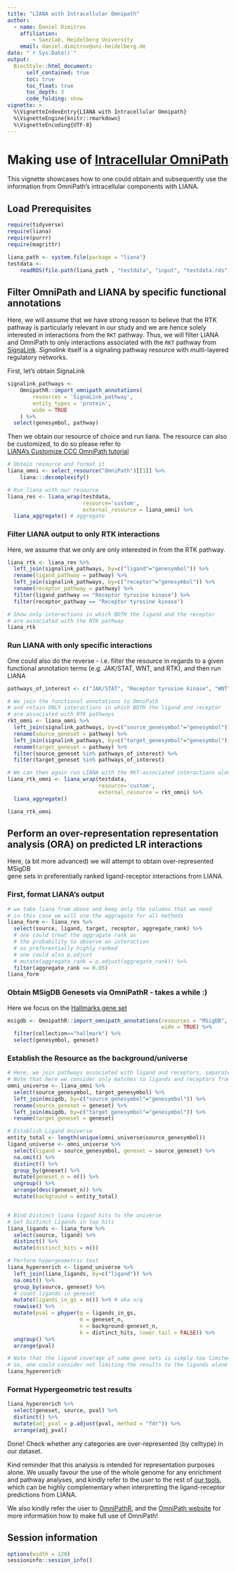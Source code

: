 ```yaml
---
title: "LIANA with Intracellular Omnipath"
author:
  - name: Daniel Dimitrov
    affiliation:
        - Saezlab, Heidelberg University
    email: daniel.dimitrov@uni-heidelberg.de
date: "`r Sys.Date()`"
output: 
  BiocStyle::html_document:
      self_contained: true
      toc: true
      toc_float: true
      toc_depth: 3
      code_folding: show
vignette: >
  %\VignetteIndexEntry{LIANA with Intracellular Omnipath}
  %\VignetteEngine{knitr::rmarkdown}
  %\VignetteEncoding{UTF-8}
---
```


# Making use of [Intracellular OmniPath](https://omnipathdb.org/#about)

This vignette showcases how to one could obtain and subsequently use the 
information from OmniPath's intracellular components with LIANA. 


## Load Prerequisites
```r
require(tidyverse)
require(liana)
require(purrr)
require(magrittr)

liana_path <- system.file(package = "liana")
testdata <-
    readRDS(file.path(liana_path , "testdata", "input", "testdata.rds"))
```

## Filter OmniPath and LIANA by specific functional annotations
   
Here, we will assume that we have strong reason to believe that the RTK pathway
is particularly relevant in our study and we are hence solely interested in
interactions from the `RKT` pathway. Thus, we will filter LIANA and OmniPath to 
only interactions associated with the `RKT` pathway from [SignaLink](https://link.springer.com/protocol/10.1007/978-1-4939-8618-7_3).
*Signalink* itself is a signaling pathway resource with multi-layered regulatory networks.

First, let's obtain SignaLink
```r
signalink_pathways <-
    OmnipathR::import_omnipath_annotations(
        resources = 'SignaLink_pathway',
        entity_types = 'protein',
        wide = TRUE
    ) %>%
  select(genesymbol, pathway)
```

Then we obtain our resource of choice and run liana.
The resource can also be customized, to do so please refer to  
 [LIANA's Customize CCC OmniPath tutorial](https://saezlab.github.io/liana/articles/liana_custom_op.html) 

```r
# Obtain resource and format it
liana_omni <- select_resource("OmniPath")[[1]] %>%
    liana:::decomplexify()

# Run liana with our resource
liana_res <- liana_wrap(testdata,
                        resource='custom',
                        external_resource = liana_omni) %>%
  liana_aggregate() # aggregate
```

### Filter LIANA output to only RTK interactions
Here, we assume that we only are only interested in from the RTK pathway.
```r
liana_rtk <- liana_res %>% 
  left_join(signalink_pathways, by=c("ligand"="genesymbol")) %>%
  rename(ligand_pathway = pathway) %>% 
  left_join(signalink_pathways, by=c("receptor"="genesymbol")) %>%
  rename(receptor_pathway = pathway) %>%
  filter(ligand_pathway == "Receptor tyrosine kinase") %>%
  filter(receptor_pathway == "Receptor tyrosine kinase")

# Show only interactions in which BOTH the ligand and the receptor
# are associated with the RTK pathway
liana_rtk
```

### Run LIANA with only specific interactions
One could also do the reverse - i.e. filter the resource in regards to a given
functional annotation terms (e.g. JAK/STAT, WNT, and RTK), and then run LIANA
```r
pathways_of_interest <- c("JAK/STAT", "Receptor tyrosine kinase", "WNT")

# We join the functional annotations to OmniPath
# and retain ONLY interactions in which BOTH the ligand and receptor 
# are associated with RTK pathways
rkt_omni <- liana_omni %>% 
  left_join(signalink_pathways, by=c("source_genesymbol"="genesymbol")) %>%
  rename(source_geneset = pathway) %>%
  left_join(signalink_pathways, by=c("target_genesymbol"="genesymbol")) %>%
  rename(target_geneset = pathway) %>%
  filter(source_geneset %in% pathways_of_interest) %>%
  filter(target_geneset %in% pathways_of_interest)

# We can then again run LIANA with the RKT-associated interactions alone
liana_rtk_omni <- liana_wrap(testdata,
                             resource='custom',
                             external_resource = rkt_omni) %>%
  liana_aggregate()

liana_rtk_omni
```


## Perform an over-representation representation analysis (ORA) on predicted LR interactions 
Here, (a bit more advanced) we will attempt to obtain over-represented MSigDB  
gene sets in preferentially ranked ligand-receptor interactions from LIANA.

### First, format LIANA's output
```r
# we take liana from above and keep only the columns that we need
# in this case we will use the aggragate for all methods
liana_form <- liana_res %>%
  select(source, ligand, target, receptor, aggregate_rank) %>%
  # one could treat the aggragate rank as 
  # the probability to observe an interaction
  # as preferentially highly ranked
  # one could also p.adjust
  # mutate(aggregate_rank = p.adjust(aggregate_rank)) %>%
  filter(aggregate_rank <= 0.05)
liana_form

```

### Obtain MSigDB Genesets via OmniPathR - takes a while :)
Here we focus on the [Hallmarks gene set](http://www.gsea-msigdb.org/gsea/msigdb/collection_details.jsp#H)
```r
msigdb <- OmnipathR::import_omnipath_annotations(resources = "MSigDB",
                                                 wide = TRUE) %>%
  filter(collection=="hallmark") %>%
  select(genesymbol, geneset)
```

### Establish the Resource as the background/universe
```r
# Here, we join pathways associated with ligand and receptors, separately
# Note that here we consider only matches to ligands and receptors from OmniPath as the background universe
omni_universe <- liana_omni %>% 
  select(source_genesymbol, target_genesymbol) %>%
  left_join(msigdb, by=c("source_genesymbol"="genesymbol")) %>%
  rename(source_geneset = geneset) %>%
  left_join(msigdb, by=c("target_genesymbol"="genesymbol")) %>%
  rename(target_geneset = geneset)

# Establish Ligand Universe
entity_total <- length(unique(omni_universe$source_genesymbol))
ligand_universe <- omni_universe %>%
  select(ligand = source_genesymbol, geneset = source_geneset) %>%
  na.omit() %>%
  distinct() %>%
  group_by(geneset) %>%
  mutate(geneset_n = n()) %>%
  ungroup() %>%
  arrange(desc(geneset_n)) %>%
  mutate(background = entity_total)


# Bind Distinct liana ligand hits to the universe
# Get Distinct Ligands in top hits
liana_ligands <- liana_form %>%
  select(source, ligand) %>%
  distinct() %>%
  mutate(distinct_hits = n())

# Perform hypergeometric test
liana_hyperenrich <- ligand_universe %>%
  left_join(liana_ligands, by=c("ligand")) %>%
  na.omit() %>%
  group_by(source, geneset) %>%
  # count ligands in geneset
  mutate(ligands_in_gs = n()) %>% # aka x/q
  rowwise() %>%
  mutate(pval = phyper(q = ligands_in_gs, 
                       m = geneset_n,
                       n = background-geneset_n,
                       k = distinct_hits, lower.tail = FALSE)) %>%
  ungroup() %>%
  arrange(pval)

# Note that the ligand coverage of some gene sets is simply too limited
# So, one could consider not limiting the results to the ligands alone
liana_hyperenrich
```
### Format Hypergeometric test results
```r
liana_hyperenrich %>%
  select(geneset, source, pval) %>%
  distinct() %>%
  mutate(adj_pval = p.adjust(pval, method = "fdr")) %>%
  arrange(adj_pval)
```

Done! Check whether any categories are over-represented (by celltype) in our dataset.

Kind reminder that this analysis is intended for representation purposes alone. 
We usually favour the use of the whole genome for any enrichment and pathway analyses,
and kindly refer to the user to the rest of [our tools](https://saezlab.org/?#tools), which can be highly complementary
when interpretting the ligand-receptor predictions from LIANA.


We also kindly refer the user to [OmniPathR](https://github.com/saezlab/OmnipathR), and the [OmniPath website](https://omnipathdb.org/#about) for
more information how to make full use of OmniPath!


## Session information
```r
options(width = 120)
sessioninfo::session_info()
```
